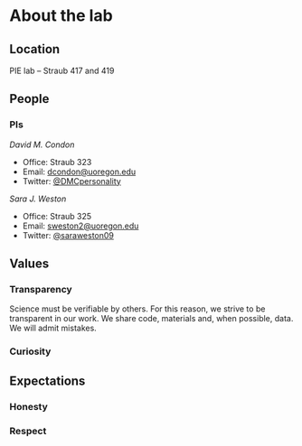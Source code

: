 # About the lab


## Location

PIE lab -- Straub 417 and 419

## People

### PIs

*David M. Condon*

* Office: Straub 323
* Email: [dcondon@uoregon.edu](mailto:dcondon@uoregon.edu)
* Twitter: [\@DMCpersonality](https://twitter.com/DMCpersonality)

*Sara J. Weston*

* Office: Straub 325
* Email: [sweston2@uoregon.edu](mailto:sweston2@uoregon.edu)
* Twitter: [\@saraweston09](https://twitter.com/saraweston09)

## Values

### Transparency

Science must be verifiable by others. For this reason, we strive to be transparent in our work. We share code, materials and, when possible, data. We will admit mistakes. 

<!-- We also seek to be transparent as teachers and mentors. What this means to us is that we will explain our reasons for designing tasks, assignments, and projects. Students and mentees are welcome to ask and question if they do not understand why they have been asked to do something.  -->

### Curiosity

## Expectations

### Honesty

### Respect


